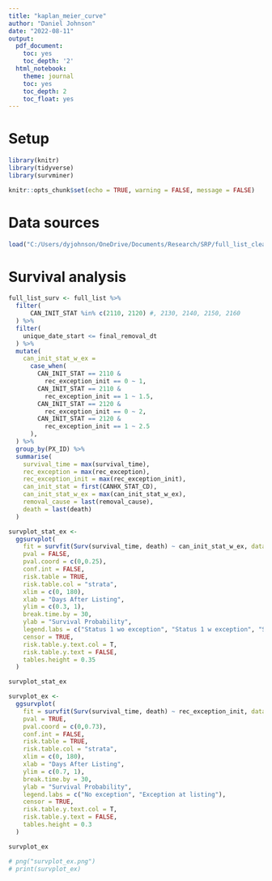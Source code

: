 ```yaml
---
title: "kaplan_meier_curve"
author: "Daniel Johnson"
date: "2022-08-11"
output:
  pdf_document:
    toc: yes
    toc_depth: '2'
  html_notebook:
    theme: journal
    toc: yes
    toc_depth: 2
    toc_float: yes
---
```

# Setup

```r
library(knitr)
library(tidyverse)
library(survminer)

knitr::opts_chunk$set(echo = TRUE, warning = FALSE, message = FALSE)
```

# Data sources
```r
load("C:/Users/dyjohnson/OneDrive/Documents/Research/SRP/full_list_clean.RData")
```

# Survival analysis
```r
full_list_surv <- full_list %>%
  filter(
      CAN_INIT_STAT %in% c(2110, 2120) #, 2130, 2140, 2150, 2160
  ) %>%
  filter(
    unique_date_start <= final_removal_dt
  ) %>%
  mutate(
    can_init_stat_w_ex =
      case_when(
        CAN_INIT_STAT == 2110 &
          rec_exception_init == 0 ~ 1,
        CAN_INIT_STAT == 2110 &
          rec_exception_init == 1 ~ 1.5,
        CAN_INIT_STAT == 2120 &
          rec_exception_init == 0 ~ 2,
        CAN_INIT_STAT == 2120 &
          rec_exception_init == 1 ~ 2.5
      ),
  ) %>%
  group_by(PX_ID) %>%
  summarise(
    survival_time = max(survival_time),
    rec_exception = max(rec_exception),
    rec_exception_init = max(rec_exception_init),
    can_init_stat = first(CANHX_STAT_CD),
    can_init_stat_w_ex = max(can_init_stat_w_ex),
    removal_cause = last(removal_cause),
    death = last(death)
  )

survplot_stat_ex <-
  ggsurvplot(
    fit = survfit(Surv(survival_time, death) ~ can_init_stat_w_ex, data = full_list_surv),
    pval = FALSE,
    pval.coord = c(0,0.25),
    conf.int = FALSE,
    risk.table = TRUE,
    risk.table.col = "strata",
    xlim = c(0, 180),
    xlab = "Days After Listing",
    ylim = c(0.3, 1),
    break.time.by = 30,
    ylab = "Survival Probability",
    legend.labs = c("Status 1 wo exception", "Status 1 w exception", "Status 2 wo exception", "Status 2 w exception"),
    censor = TRUE,
    risk.table.y.text.col = T,
    risk.table.y.text = FALSE,
    tables.height = 0.35
  )

survplot_stat_ex

survplot_ex <-
  ggsurvplot(
    fit = survfit(Surv(survival_time, death) ~ rec_exception_init, data = full_list_surv),
    pval = TRUE,
    pval.coord = c(0,0.73),
    conf.int = FALSE,
    risk.table = TRUE,
    risk.table.col = "strata",
    xlim = c(0, 180),
    xlab = "Days After Listing",
    ylim = c(0.7, 1),
    break.time.by = 30,
    ylab = "Survival Probability",
    legend.labs = c("No exception", "Exception at listing"),
    censor = TRUE,
    risk.table.y.text.col = T,
    risk.table.y.text = FALSE,
    tables.height = 0.3
  )

survplot_ex

# png("survplot_ex.png")
# print(survplot_ex)
```
